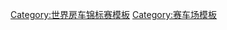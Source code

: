 {{Navbox
| name = 世界房车锦标赛赛场
|title = [[世界房车锦标赛|国际汽联世界房车锦标赛]]赛场
|state = {{{state|autocollapse}}}
|listclass = hlist

|group1= 现今的（{{link-en|2016年世界房车锦标赛|2016 World Touring Car Championship|2016年}}）
|list1 =
* [[保罗·里卡尔赛道|保罗·里卡尔]]
* {{link-en|斯洛伐克环形赛车道|Automotodróm Slovakia Ring|斯洛伐克}}
* {{link-en|匈牙利环型赛道|Hungaroring|匈牙利}}
* {{link-en|穆莱·埃尔·哈桑国际汽车赛道|Circuit International Automobile Moulay El Hassan|马拉喀什}}
* [[纽博格林赛道|尼尔堡]]（北圈）
* {{link-en|莫斯科赛道|Moscow Raceway|莫斯科}}
* {{link-en|雷阿尔城国际巡回赛道|Circuito Internacional de Vila Real|雷阿尔城}}
* {{link-en|特马斯-德里奥翁多赛车道|Autódromo Termas de Río Hondo|特马斯-德里奥翁多}}
* {{link-en|茂木町双环赛道|Twin Ring Motegi|茂木町}}
* [[上海奥迪国际赛车场|上海]]
* {{link-en|象牌国际巡回赛道|Chang International Circuit|武里南}}
* [[罗赛尔国际赛车场|路萨尔]]

|group2 = 未来的
|list2  = 

|group3= 从前的
|list3 =
* {{link-en|阿尔加维国际赛车道|Autódromo Internacional do Algarve|阿尔加维}}
* [[安德什托普赛道|安德什托普]]
* [[巴瑟斯特全景山賽道|巴瑟斯特]]
* {{link-en|保博阿维斯塔巡回赛道|Circuito da Boavista|博阿维斯塔}}
* {{link-en|布兰兹-哈奇巡回赛道|Brands Hatch|布兰兹-哈奇}}
* {{link-en|马萨里克巡回赛道|Masaryk Circuit|布尔诺}}
* {{link-en|考尔德公园赛道|Calder Park Raceway|考尔德}}
* {{link-en|库里提巴国际赛车道|Autódromo Internacional de Curitiba|库里提巴}}
* {{link-en|第戎-普雷努瓦巡回赛道|Dijon-Prenois|第戎-普雷努瓦}}
* [[多宁顿公园]]
* {{link-en|埃什托里尔赛车道|Autódromo do Estoril|埃什托里尔}}
* [[富士国际赛车场|富士]]
* {{link-en|金港公园赛道|Goldenport Park Circuit|金港}}
* [[恩佐与迪诺·法拉利赛车道|伊莫拉]]
* [[伊斯坦布爾賽車場|伊斯坦布尔]]
* {{link-en|哈拉马巡回赛道|Circuito del Jarama|哈拉马}}
* [[东望洋跑道|澳门]]
* {{link-en|讷韦尔-马尼库尔巡回赛道|Circuit de Nevers Magny-Cours|马尼库尔}}
* [[蒙扎国家赛车场|蒙扎]]
* [[纽博格林赛道|尼尔堡]]（大奖赛路线）
* [[冈山国际赛道|冈山]]
* {{link-en|奥舍斯莱本赛车场|Motorsport Arena Oschersleben|奥舍斯莱本}}
* {{link-en|波城大奖赛|Pau Grand Prix|波城}}
* {{link-en|米格尔·E·阿韦德赛车道|Autódromo Miguel E. Abed|普埃布拉}}
* {{link-en|萨尔茨堡环型赛道|Salzburgring|萨尔茨堡}}
* [[银石赛道|锡尔弗斯通]]
* {{link-en|索诺马赛道|Sonoma Raceway|索诺马}}
* [[斯帕-弗朗科尔尚赛道|斯帕-弗朗科尔尚]]
* [[铃鹿赛道|铃鹿]]（东部/大奖赛路线）
* [[上海天马山赛车场|天马]]
* {{link-en|里卡尔多·托尔莫巡回赛道|Circuit Ricardo Tormo|巴伦西亚}}
* {{link-en|惠灵顿500公里竞赛|Wellington 500|惠灵顿}}
* {{link-en|赞德福特巡回赛道|Circuit Park Zandvoort|赞德福特}}
* {{link-en|佐尔德巡回赛道|Circuit Zolder|佐尔德}} 

}}<noinclude>
{{collapsible option}}
[[Category:世界房车锦标赛模板]]
[[Category:赛车场模板]]
</noinclude>